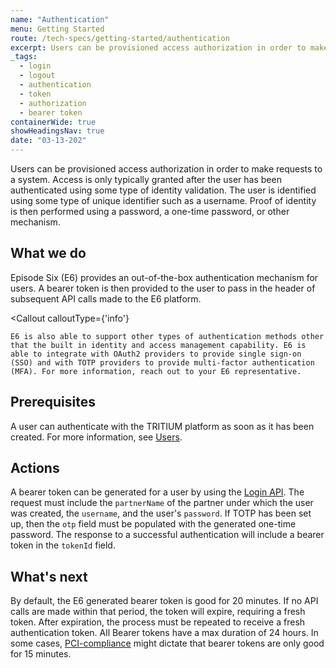 ```yaml
---
name: "Authentication"
menu: Getting Started
route: /tech-specs/getting-started/authentication
excerpt: Users can be provisioned access authorization in order to make requests to a system.
_tags:
  - login
  - logout
  - authentication
  - token
  - authorization
  - bearer token
containerWide: true
showHeadingsNav: true
date: "03-13-202"
---
```



Users can be provisioned access authorization in order to make requests to a system. Access is only typically granted after the user has been authenticated using some type of identity validation. The user is identified using some type of unique identifier such as a username. Proof of identity is then performed using a password, a one-time password, or other mechanism.

## What we do

Episode Six (E6) provides an out-of-the-box authentication mechanism for users. A bearer token is then provided to the user to pass in the header of subsequent API calls made to the E6 platform.

<Callout
    calloutType={'info'}
>
    E6 is also able to support other types of authentication methods other that the built in identity and access management capability. E6 is able to integrate with OAuth2 providers to provide single sign-on (SSO) and with TOTP providers to provide multi-factor authentication (MFA). For more information, reach out to your E6 representative.
</Callout>

## Prerequisites

A user can authenticate with the TRITIUM platform as soon as it has been created. For more information, see [Users](/docs/users/users).

## Actions

A bearer token can be generated for a user by using the [Login API](/tech-specs/users/user-authentication/api?#operation/net.e6tech.h3.middletier.api.v1.partner.PartnerAuthAPI_login_POST). The request must include the `partnerName` of the partner under which the user was created, the `username`, and the user's `password`. If TOTP has been set up, then the `otp` field must be populated with the generated one-time password. The response to a successful authentication will include a bearer token in the `tokenId` field.

## What's next

By default, the E6 generated bearer token is good for 20 minutes. If no API calls are made within that period, the token will expire, requiring a fresh token. After expiration, the process must be repeated to receive a fresh authentication token. All Bearer tokens have a max duration of 24 hours. In some cases, [PCI-compliance](/docs/cards/pci-compliance) might dictate that bearer tokens are only good for 15 minutes.

